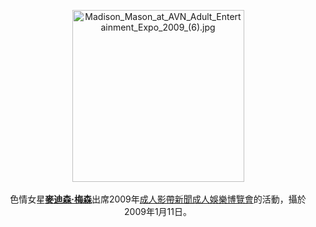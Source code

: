 <center>
[[File:Madison_Mason_at_AVN_Adult_Entertainment_Expo_2009_(6).jpg|275px]]
<br><br>
色情女星'''[[麥迪森·梅森|麥迪森·梅森]]'''出席2009年[[成人影帶新聞成人娛樂博覽會|成人影帶新聞成人娛樂博覽會]]的活動，攝於2009年1月11日。
<p>
</center>